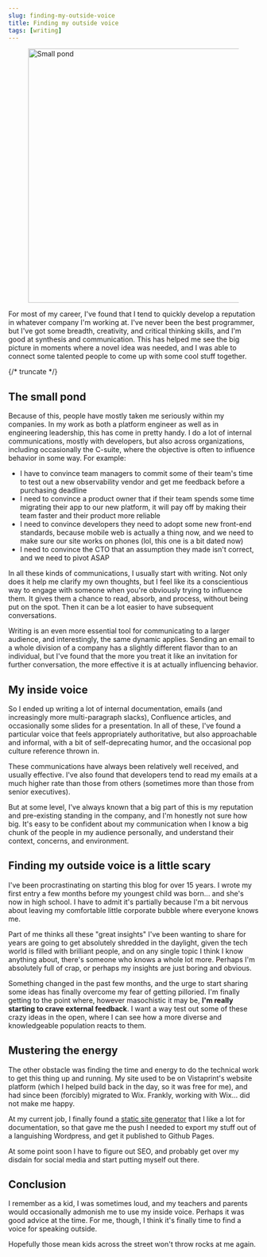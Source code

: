 ```yaml
---
slug: finding-my-outside-voice
title: Finding my outside voice
tags: [writing]
---
```


<figure style={{width: 250, float: 'right', marginLeft: '20px', marginTop: '0'}} >
<a title="Shanmugamp7, CC BY-SA 3.0 &lt;https://creativecommons.org/licenses/by-sa/3.0&gt;, via Wikimedia Commons" href="https://commons.wikimedia.org/wiki/File:Small_pond.jpg"><img width="512" alt="Small pond" src="https://upload.wikimedia.org/wikipedia/commons/thumb/8/89/Small_pond.jpg/512px-Small_pond.jpg" /></a>
</figure>

For most of my career, I've found that I tend to quickly develop a reputation in whatever company I'm working at. I've never been the best programmer, but I've got some breadth, creativity, and critical thinking skills, and I'm good at synthesis and communication. This has helped me see the big picture in moments where a novel idea was needed, and I was able to connect some talented people to come up with some cool stuff together.

{/* truncate */}

## The small pond

Because of this, people have mostly taken me seriously within my companies. In my work as both a platform engineer as well as in engineering leadership, this has come in pretty handy. I do a lot of internal communications, mostly with developers, but also across organizations, including occasionally the C-suite, where the objective is often to influence behavior in some way. For example:

* I have to convince team managers to commit some of their team's time to test out a new observability vendor and get me feedback before a purchasing deadline
* I need to convince a product owner that if their team spends some time migrating their app to our new platform, it will pay off by making their team faster and their product more reliable
* I need to convince developers they need to adopt some new front-end standards, because mobile web is actually a thing now, and we need to make sure our site works on phones (lol, this one is a bit dated now)
* I need to convince the CTO that an assumption they made isn't correct, and we need to pivot ASAP

In all these kinds of communications, I usually start with writing. Not only does it help me clarify my own thoughts, but I feel like its a conscientious way to engage with someone when you're obviously trying to influence them. It gives them a chance to read, absorb, and process, without being put on the spot. Then it can be a lot easier to have subsequent conversations. 

Writing is an even more essential tool for communicating to a larger audience, and interestingly, the same dynamic applies. Sending an email to a whole division of a company has a slightly different flavor than to an individual, but I've found that the more you treat it like an invitation for further conversation, the more effective it is at actually influencing behavior.

## My inside voice

So I ended up writing a lot of internal documentation, emails (and increasingly more multi-paragraph slacks), Confluence articles, and occasionally some slides for a presentation. In all of these, I've found a particular voice that feels appropriately authoritative, but also approachable and informal, with a bit of self-deprecating humor, and the occasional pop culture reference thrown in.

These communications have always been relatively well received, and usually effective. I've also found that developers tend to read my emails at a much higher rate than those from others (sometimes more than those from senior executives). 

But at some level, I've always known that a big part of this is my reputation and pre-existing standing in the company, and I'm honestly not sure how big. It's easy to be confident about my communication when I know a big chunk of the people in my audience personally, and understand their context, concerns, and environment.

## Finding my outside voice is a little scary

I've been procrastinating on starting this blog for over 15 years. I wrote my first entry a few months before my youngest child was born... and she's now in high school. I have to admit it's partially because I'm a bit nervous about leaving my comfortable little corporate bubble where everyone knows me.

Part of me thinks all these "great insights" I've been wanting to share for years are going to get absolutely shredded in the daylight, given the tech world is filled with brilliant people, and on any single topic I think I know anything about, there's someone who knows a whole lot more. Perhaps I'm absolutely full of crap, or perhaps my insights are just boring and obvious.

Something changed in the past few months, and the urge to start sharing some ideas has finally overcome my fear of getting pilloried. I'm finally getting to the point where, however masochistic it may be, **I'm really starting to crave external feedback**. I want a way test out some of these crazy ideas in the open, where I can see how a more diverse and knowledgeable population reacts to them.

## Mustering the energy

The other obstacle was finding the time and energy to do the technical work to get this thing up and running. My site used to be on Vistaprint's website platform (which I helped build back in the day, so it was free for me), and had since been (forcibly) migrated to Wix. Frankly, working with Wix... did not make me happy.

At my current job, I finally found a [static site generator](https://docusaurus.io/) that I like a lot for documentation, so that gave me the push I needed to export my stuff out of a languishing Wordpress, and get it published to Github Pages.

At some point soon I have to figure out SEO, and probably get over my disdain for social media and start putting myself out there.

## Conclusion

I remember as a kid, I was sometimes loud, and my teachers and parents would occasionally admonish me to use my inside voice. Perhaps it was good advice at the time. For me, though, I think it's finally time to find a voice for speaking outside.

Hopefully those mean kids across the street won't throw rocks at me again.
